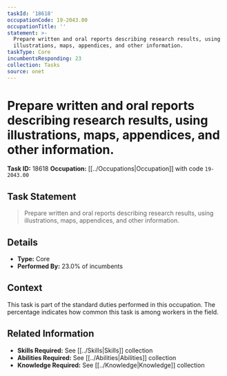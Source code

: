 ```yaml
---
taskId: '18618'
occupationCode: 19-2043.00
occupationTitle: ''
statement: >-
  Prepare written and oral reports describing research results, using
  illustrations, maps, appendices, and other information.
taskType: Core
incumbentsResponding: 23
collection: Tasks
source: onet
---
```

# Prepare written and oral reports describing research results, using illustrations, maps, appendices, and other information.

**Task ID:** 18618
**Occupation:** [[../Occupations|Occupation]] with code `19-2043.00`

## Task Statement

> Prepare written and oral reports describing research results, using illustrations, maps, appendices, and other information.

## Details

- **Type:** Core
- **Performed By:** 23.0% of incumbents

## Context

This task is part of the standard duties performed in this occupation. The percentage indicates how common this task is among workers in the field.

## Related Information

- **Skills Required:** See [[../Skills|Skills]] collection
- **Abilities Required:** See [[../Abilities|Abilities]] collection
- **Knowledge Required:** See [[../Knowledge|Knowledge]] collection
